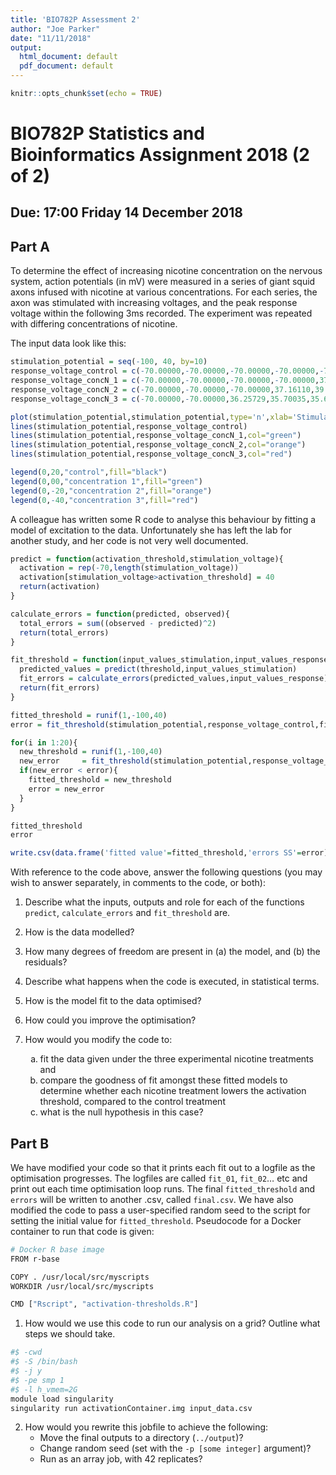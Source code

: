 ```yaml
---
title: 'BIO782P Assessment 2'
author: "Joe Parker"
date: "11/11/2018"
output:
  html_document: default
  pdf_document: default
---
```


```r
knitr::opts_chunk$set(echo = TRUE)
```


# BIO782P Statistics and Bioinformatics Assignment 2018 (2 of 2)

## Due: 17:00 Friday 14 December 2018

## Part A

To determine the effect of increasing nicotine concentration on the nervous system, action potentials (in mV) were measured in a series of giant squid axons infused with nicotine at various concentrations. For each series, the axon was stimulated with increasing voltages, and the peak response voltage within the following 3ms recorded. The experiment was repeated with differing concentrations of nicotine. 

The input data look like this:
```r
stimulation_potential = seq(-100, 40, by=10)
response_voltage_control = c(-70.00000,-70.00000,-70.00000,-70.00000,-70.00000,35.79871,38.75082,39.30423,39.65390,35.55835,35.66762,36.55754,39.51027,35.65274,39.17013)
response_voltage_concN_1 = c(-70.00000,-70.00000,-70.00000,-70.00000,37.88144,35.64345,36.54319,36.18773,36.67542,38.56634,38.53102,37.73421,38.69826,38.67744,37.21896)
response_voltage_concN_2 = c(-70.00000,-70.00000,-70.00000,37.16110,39.28471,36.57506,38.03037,39.37853,39.92131,39.01116,39.46393,36.16073,37.70418,35.88598,38.53137)
response_voltage_concN_3 = c(-70.00000,-70.00000,36.25729,35.70035,35.61478,36.81245,37.01299,39.34139,36.59520,35.00749,37.94440,36.10611,37.15617,35.29182,35.32412)

plot(stimulation_potential,stimulation_potential,type='n',xlab='Stimulation, mV',ylab='Excitation, mV')
lines(stimulation_potential,response_voltage_control)
lines(stimulation_potential,response_voltage_concN_1,col="green")
lines(stimulation_potential,response_voltage_concN_2,col="orange")
lines(stimulation_potential,response_voltage_concN_3,col="red")

legend(0,20,"control",fill="black")
legend(0,00,"concentration 1",fill="green")
legend(0,-20,"concentration 2",fill="orange")
legend(0,-40,"concentration 3",fill="red")

```


A colleague has written some R code to analyse this behaviour by fitting a model of excitation to the data. Unfortunately she has left the lab for another study, and her code is not very well documented.

```r
predict = function(activation_threshold,stimulation_voltage){
  activation = rep(-70,length(stimulation_voltage))
  activation[stimulation_voltage>activation_threshold] = 40
  return(activation)
}

calculate_errors = function(predicted, observed){
  total_errors = sum((observed - predicted)^2)
  return(total_errors)
}

fit_threshold = function(input_values_stimulation,input_values_response,threshold){
  predicted_values = predict(threshold,input_values_stimulation)
  fit_errors = calculate_errors(predicted_values,input_values_response)
  return(fit_errors)
}

fitted_threshold = runif(1,-100,40)
error = fit_threshold(stimulation_potential,response_voltage_control,fitted_threshold)

for(i in 1:20){
  new_threshold = runif(1,-100,40)
  new_error     = fit_threshold(stimulation_potential,response_voltage_control,new_threshold)
  if(new_error < error){
    fitted_threshold = new_threshold
    error = new_error
  }
}

fitted_threshold
error

write.csv(data.frame('fitted value'=fitted_threshold,'errors SS'=error),file = 'excitation.csv',row.names = F)
```

With reference to the code above, answer the following questions (you may wish to answer separately, in comments to the code, or both):

 1) Describe what the inputs, outputs and role for each of the functions `predict`, `calculate_errors` and `fit_threshold` are.
 
 2) How is the data modelled?
 
 3) How many degrees of freedom are present in (a) the model, and (b) the residuals?
 
 4) Describe what happens when the code is executed, in statistical terms.
 
 5) How is the model fit to the data optimised?

 6) How could you improve the optimisation?

 7) How would you modify the code to:
    a) fit the data given under the three experimental nicotine treatments and 
    b) compare the goodness of fit amongst these fitted models to determine whether each nicotine treatment lowers the activation threshold, compared to the control treatment
    c) what is the null hypothesis in this case?


## Part B

We have modified your code so that it prints each fit out to a logfile as the optimisation progresses. The logfiles are called `fit_01`, `fit_02`... etc and print out each time optimisation loop runs. The final `fitted_threshold` and `errors` will be written to another .csv, called `final.csv`. We have also modified the code to pass a user-specified random seed to the script for setting the initial value for `fitted_threshold`. Pseudocode for a Docker container to run that code is given:

```bash
# Docker R base image
FROM r-base

COPY . /usr/local/src/myscripts
WORKDIR /usr/local/src/myscripts

CMD ["Rscript", "activation-thresholds.R"]
```

 1) How would we use this code to run our analysis on a grid? Outline what steps we should take.

```bash
#$ -cwd
#$ -S /bin/bash
#$ -j y
#$ -pe smp 1
#$ -l h_vmem=2G
module load singularity
singularity run activationContainer.img input_data.csv
```

 2) How would you rewrite this jobfile to achieve the following:
     - Move the final outputs to a directory (`../output`)?
     - Change random seed (set with the `-p [some integer]` argument)?
     - Run as an array job, with 42 replicates?
